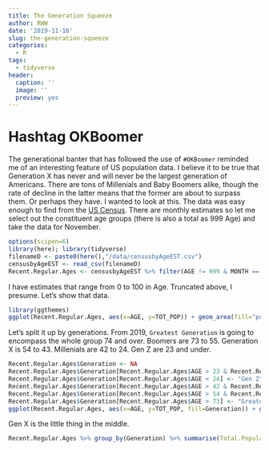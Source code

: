 ```yaml
---
title: The Generation Squeeze
author: RWW
date: '2019-11-16'
slug: the-generation-squeeze
categories:
  - R
tags:
  - tidyverse
header:
  caption: ''
  image: ''
  preview: yes
---
```


# Hashtag OKBoomer

The generational banter that has followed the use of `#OKBoomer` reminded me of an interesting feature of US population data.  I believe it to be true that Generation X has never and will never be the largest generation of Americans.  There are tons of Millenials and Baby Boomers alike, though the rate of decline in the latter means that the former are about to surpass them.  Or perhaps they have.  I wanted to look at this.  The data was easy enough to find from the [US Census](https://www.census.gov/data/tables/time-series/demo/popest/2010s-national-detail.html).  There are monthly estimates so let me select out the constituent age groups (there is also a total as 999 Age) and take the data for November.

```r
options(scipen=6)
library(here); library(tidyverse)
filenameD <- paste0(here(),"/data/censusbyAgeEST.csv")
censusbyAgeEST <- read_csv(filenameD)
Recent.Regular.Ages <- censusbyAgeEST %>% filter(AGE != 999 & MONTH == 11)
```

I have estimates that range from 0 to 100 in Age.  Truncated above, I presume.  Let's show that data.

```r
library(ggthemes)
ggplot(Recent.Regular.Ages, aes(x=AGE, y=TOT_POP)) + geom_area(fill="purple") + labs(x="Years of Age [Truncated at 100]", y="November 2019 Population Estimate", title = "US Census by Age") + theme_economist_white()
```

Let's split it up by generations.  From 2019, `Greatest Generation` is going to encompass the whole group 74 and over.  Boomers are 73 to 55.  Generation X is 54 to 43.  Millenials are 42 to 24.  Gen Z are 23 and under.

```r
Recent.Regular.Ages$Generation <- NA
Recent.Regular.Ages$Generation[Recent.Regular.Ages$AGE > 23 & Recent.Regular.Ages$AGE < 43] <- "Millenial"
Recent.Regular.Ages$Generation[Recent.Regular.Ages$AGE < 24] <- "Gen Z"
Recent.Regular.Ages$Generation[Recent.Regular.Ages$AGE > 42 & Recent.Regular.Ages$AGE < 55] <- "Gen X"
Recent.Regular.Ages$Generation[Recent.Regular.Ages$AGE > 54 & Recent.Regular.Ages$AGE < 74] <- "Boomer"
Recent.Regular.Ages$Generation[Recent.Regular.Ages$AGE > 73] <- "Greatest Gen"
ggplot(Recent.Regular.Ages, aes(x=AGE, y=TOT_POP, fill=Generation)) + geom_area() + labs(x="Years of Age [Truncated at 100]", y="November 2019 Population Estimate", title = "US Census by Age") + scale_fill_viridis_d()
```

Gen X is the little thing in the middle.

```r
Recent.Regular.Ages %>% group_by(Generation) %>% summarise(Total.Population = sum(TOT_POP)) %>% ungroup()
```


